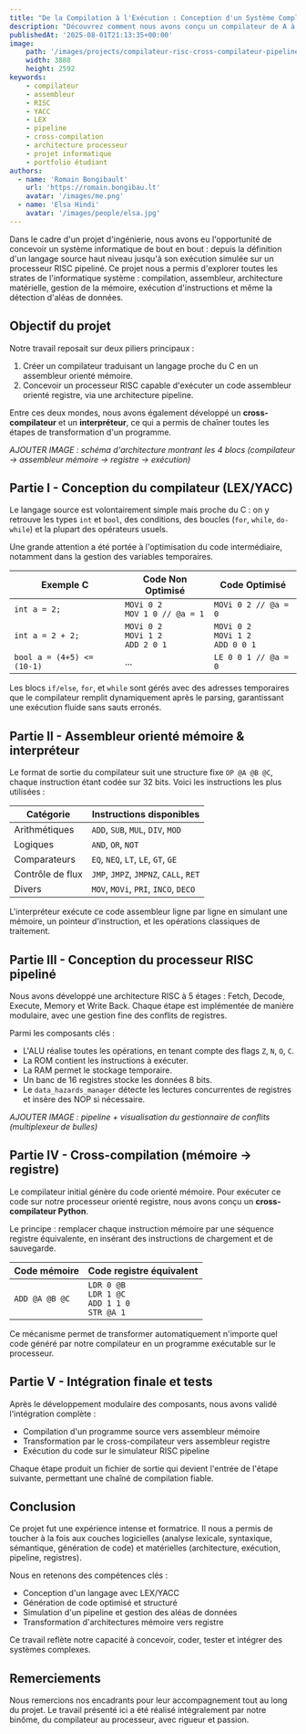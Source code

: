 ```yaml
---
title: "De la Compilation à l'Exécution : Conception d'un Système Complet (Compilateur + Processeur RISC)"
description: "Découvrez comment nous avons conçu un compilateur de A à Z, du langage haut niveau à l'exécution sur un processeur RISC avec pipeline. Un projet complet en informatique."
publishedAt: '2025-08-01T21:13:35+00:00'
image: 
    path: '/images/projects/compilateur-risc-cross-compilateur-pipeline/thumbnail.jpg'
    width: 3888
    height: 2592
keywords: 
    - compilateur
    - assembleur
    - RISC
    - YACC
    - LEX
    - pipeline
    - cross-compilation
    - architecture processeur
    - projet informatique
    - portfolio étudiant
authors:
  - name: 'Romain Bongibault'
    url: 'https://romain.bongibau.lt'
    avatar: '/images/me.png'
  - name: 'Elsa Hindi'
    avatar: '/images/people/elsa.jpg'
---
```


Dans le cadre d'un projet d'ingénierie, nous avons eu l'opportunité de concevoir un système informatique de bout en bout : depuis la définition d'un langage source haut niveau jusqu'à son exécution simulée sur un processeur RISC pipeliné. Ce projet nous a permis d'explorer toutes les strates de l'informatique système : compilation, assembleur, architecture matérielle, gestion de la mémoire, exécution d'instructions et même la détection d'aléas de données.

## Objectif du projet

Notre travail reposait sur deux piliers principaux :

1. Créer un compilateur traduisant un langage proche du C en un assembleur orienté mémoire.
2. Concevoir un processeur RISC capable d'exécuter un code assembleur orienté registre, via une architecture pipeline.

Entre ces deux mondes, nous avons également développé un **cross-compilateur** et un **interpréteur**, ce qui a permis de chaîner toutes les étapes de transformation d'un programme.

*AJOUTER IMAGE : schéma d'architecture montrant les 4 blocs (compilateur → assembleur mémoire → registre → exécution)*

## Partie I - Conception du compilateur (LEX/YACC)

Le langage source est volontairement simple mais proche du C : on y retrouve les types `int` et `bool`, des conditions, des boucles (`for`, `while`, `do-while`) et la plupart des opérateurs usuels. 

Une grande attention a été portée à l'optimisation du code intermédiaire, notamment dans la gestion des variables temporaires.

| Exemple C                  | Code Non Optimisé                       | Code Optimisé                          |
|----------------------------|-----------------------------------------|----------------------------------------|
| `int a = 2;`               | `MOVi 0 2`<br />`MOV 1 0 // @a = 1`       | `MOVi 0 2 // @a = 0`                   |
| `int a = 2 + 2;`           | `MOVi 0 2`<br />`MOVi 1 2`<br />`ADD 2 0 1` | `MOVi 0 2`<br />`MOVi 1 2`<br />`ADD 0 0 1`|
| `bool a = (4+5) <= (10-1)`| ...                                    | `LE 0 0 1 // @a = 0`                   |

Les blocs `if/else`, `for`, et `while` sont gérés avec des adresses temporaires que le compilateur remplit dynamiquement après le parsing, garantissant une exécution fluide sans sauts erronés.

## Partie II - Assembleur orienté mémoire & interpréteur

Le format de sortie du compilateur suit une structure fixe `OP @A @B @C`, chaque instruction étant codée sur 32 bits. Voici les instructions les plus utilisées :

| Catégorie        | Instructions disponibles                                                 |
|------------------|---------------------------------------------------------------------------|
| Arithmétiques     | `ADD`, `SUB`, `MUL`, `DIV`, `MOD`                                       |
| Logiques          | `AND`, `OR`, `NOT`                                                      |
| Comparateurs      | `EQ`, `NEQ`, `LT`, `LE`, `GT`, `GE`                                     |
| Contrôle de flux  | `JMP`, `JMPZ`, `JMPNZ`, `CALL`, `RET`                                   |
| Divers            | `MOV`, `MOVi`, `PRI`, `INCO`, `DECO`                                    |

L'interpréteur exécute ce code assembleur ligne par ligne en simulant une mémoire, un pointeur d'instruction, et les opérations classiques de traitement.

## Partie III - Conception du processeur RISC pipeliné

Nous avons développé une architecture RISC à 5 étages : Fetch, Decode, Execute, Memory et Write Back. Chaque étape est implémentée de manière modulaire, avec une gestion fine des conflits de registres.

Parmi les composants clés :

- L'ALU réalise toutes les opérations, en tenant compte des flags `Z`, `N`, `O`, `C`.
- La ROM contient les instructions à exécuter.
- La RAM permet le stockage temporaire.
- Un banc de 16 registres stocke les données 8 bits.
- Le `data_hazards_manager` détecte les lectures concurrentes de registres et insère des NOP si nécessaire.

*AJOUTER IMAGE : pipeline + visualisation du gestionnaire de conflits (multiplexeur de bulles)*

## Partie IV - Cross-compilation (mémoire → registre)

Le compilateur initial génère du code orienté mémoire. Pour exécuter ce code sur notre processeur orienté registre, nous avons conçu un **cross-compilateur Python**.

Le principe : remplacer chaque instruction mémoire par une séquence registre équivalente, en insérant des instructions de chargement et de sauvegarde.

| Code mémoire             | Code registre équivalent                          |
|--------------------------|----------------------------------------------------|
| `ADD @A @B @C`           | `LDR 0 @B`<br />`LDR 1 @C`<br />`ADD 1 1 0`<br />`STR @A 1` |

Ce mécanisme permet de transformer automatiquement n'importe quel code généré par notre compilateur en un programme exécutable sur le processeur.

## Partie V - Intégration finale et tests

Après le développement modulaire des composants, nous avons validé l'intégration complète :

- Compilation d'un programme source vers assembleur mémoire
- Transformation par le cross-compilateur vers assembleur registre
- Exécution du code sur le simulateur RISC pipeline

Chaque étape produit un fichier de sortie qui devient l'entrée de l'étape suivante, permettant une chaîné de compilation fiable.

## Conclusion

Ce projet fut une expérience intense et formatrice. Il nous a permis de toucher à la fois aux couches logicielles (analyse lexicale, syntaxique, sémantique, génération de code) et matérielles (architecture, exécution, pipeline, registres).

Nous en retenons des compétences clés :

- Conception d'un langage avec LEX/YACC
- Génération de code optimisé et structuré
- Simulation d'un pipeline et gestion des aléas de données
- Transformation d'architectures mémoire vers registre

Ce travail reflète notre capacité à concevoir, coder, tester et intégrer des systèmes complexes.

## Remerciements

Nous remercions nos encadrants pour leur accompagnement tout au long du projet. Le travail présenté ici a été réalisé intégralement par notre binôme, du compilateur au processeur, avec rigueur et passion.